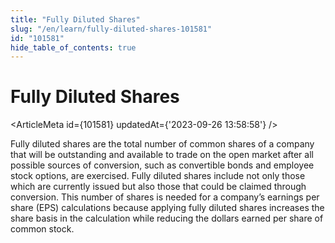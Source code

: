 ```yaml
---
title: "Fully Diluted Shares"
slug: "/en/learn/fully-diluted-shares-101581"
id: "101581"
hide_table_of_contents: true
---
```



# Fully Diluted Shares

<ArticleMeta id={101581} updatedAt={'2023-09-26 13:58:58'} />
<div className='border-solid border-b border-t-0 my-4 border-[var(--ifm-color-gray-300)]' />

Fully diluted shares are the total number of common shares of a company that will be outstanding and available to trade on the open market after all possible sources of conversion, such as convertible bonds and employee stock options, are exercised. Fully diluted shares include not only those which are currently issued but also those that could be claimed through conversion. This number of shares is needed for a company’s earnings per share (EPS) calculations because applying fully diluted shares increases the share basis in the calculation while reducing the dollars earned per share of common stock.
